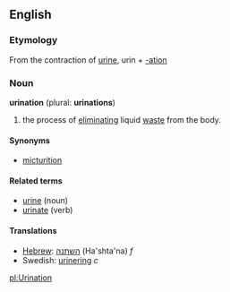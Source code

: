 {{wikipedia}}
==English==

===Etymology===
From the contraction of [[urine]], urin + [[-ation]]

===Noun===
'''urination''' (plural: '''urinations''')

# the process of [[eliminating]] liquid [[waste]] from the body.

====Synonyms====
*[[micturition]]

====Related terms====
*[[urine]] (noun)
*[[urinate]] (verb)


====Translations====
*[[Hebrew]]: [[השתנה]] (Ha'shta'na) ''f''
*Swedish: [[urinering]] ''c''

[[pl:Urination]]
